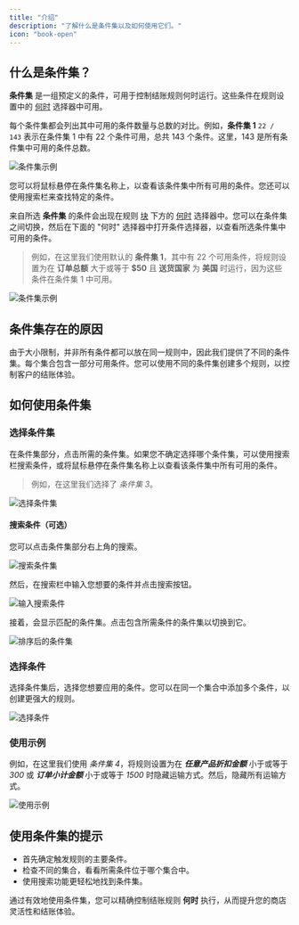 ```yaml
---
title: "介绍"
description: "了解什么是条件集以及如何使用它们。"
icon: "book-open"
---
```


## 什么是条件集？

**条件集** 是一组预定义的条件，可用于控制结账规则何时运行。这些条件在规则设置中的 [何时](/guides/zh/get-started/concepts#conditions-the-“when”) 选择器中可用。

每个条件集都会列出其中可用的条件数量与总数的对比。例如，**条件集 1** `22 / 143` 表示在条件集 1 中有 22 个条件可用，总共 143 个条件。这里，143 是所有条件集中可用的条件总数。

<img
  src="/images/essentials/condition-sets/introduction/total-availibility-condition-set-example.webp"
  alt="条件集示例"
/>

<Info>
  您可以将鼠标悬停在条件集名称上，以查看该条件集中所有可用的条件。您还可以使用搜索栏来查找特定的条件。
</Info>

来自所选 **条件集** 的条件会出现在规则 [块](/guides/zh/get-started/concepts#block) 下方的 [何时](/guides/zh/get-started/concepts#conditions-the-“when”) 选择器中。您可以在条件集之间切换，然后在下面的 "何时" 选择器中打开条件选择器，以查看所选条件集中可用的条件。

> 例如，在这里我们使用默认的 **条件集 1**，其中有 22 个可用条件，将规则设置为在 **订单总额** 大于或等于 **$50** 且 **送货国家** 为 **美国** 时运行，因为这些条件在条件集 1 中可用。

<img
  src="/images/essentials/condition-sets/introduction/condition-sets-example.webp"
  alt="条件集示例"
/>

## 条件集存在的原因

由于大小限制，并非所有条件都可以放在同一规则中，因此我们提供了不同的条件集。每个集合包含一部分可用条件。您可以使用不同的条件集创建多个规则，以控制客户的结账体验。

## 如何使用条件集

### 选择条件集

在条件集部分，点击所需的条件集。如果您不确定选择哪个条件集，可以使用搜索栏搜索条件，或将鼠标悬停在条件集名称上以查看该条件集中所有可用的条件。

> 例如，在这里我们选择了 _条件集 3_。

<img
  src="/images/essentials/condition-sets/introduction/select-set-condition.webp"
  alt="选择条件集"
/>

#### 搜索条件（可选）

您可以点击条件集部分右上角的搜索。

<img
  src="/images/essentials/condition-sets/introduction/search-condition-set.webp"
  alt="搜索条件集"
/>

然后，在搜索栏中输入您想要的条件并点击搜索按钮。

<img
  src="/images/essentials/condition-sets/introduction/type-in-search-condition.webp"
  alt="输入搜索条件"
/>

接着，会显示匹配的条件集。点击包含所需条件的条件集以切换到它。

<img
  src="/images/essentials/condition-sets/introduction/sorted-condition-sets.webp"
  alt="排序后的条件集"
/>

### 选择条件

选择条件集后，选择您想要应用的条件。您可以在同一个集合中添加多个条件，以创建更强大的规则。

<img
  src="/images/essentials/condition-sets/introduction/select-condition.webp"
  alt="选择条件"
/>

### 使用示例

例如，在这里我们使用 _条件集 4_，将规则设置为在 _**任意产品折扣金额**_ 小于或等于 _300_ 或 _**订单小计金额**_ 小于或等于 _1500_ 时隐藏运输方式。然后，隐藏所有运输方式。

<img
  src="/images/essentials/condition-sets/introduction/example-usage.webp"
  alt="使用示例"
/>

## 使用条件集的提示

- 首先确定触发规则的主要条件。
- 检查不同的集合，看看所需条件位于哪个集合中。
- 使用搜索功能更轻松地找到条件集。

通过有效地使用条件集，您可以精确控制结账规则 **何时** 执行，从而提升您的商店灵活性和结账体验。
